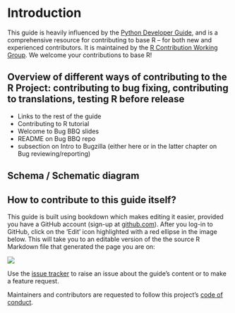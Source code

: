 # Introduction

This guide is heavily influenced by the [Python Developer Guide](https://devguide.python.org/), and is a comprehensive resource for contributing to base R – for both new and experienced contributors. It is maintained by the [R Contribution Working Group](/working-group). We welcome your contributions to base R!

## Overview of different ways of contributing to the R Project: contributing to bug fixing, contributing to translations, testing R before release
- Links to the rest of the guide
- Contributing to R tutorial
- Welcome to Bug BBQ slides
- README on Bug BBQ repo
- subsection on Intro to Bugzilla (either here or in the latter chapter on Bug reviewing/reporting)

## Schema / Schematic diagram


## How to contribute to this guide itself? {#how-to-contribute-to-this-guide -}

This guide is built using bookdown which makes editing it easier, provided you have a GitHub account (sign-up at [github.com](https://github.com/)). After you log-in to GitHub, click on the ‘Edit’ icon highlighted with a red ellipse in the image below. This will take you to an editable version of the the source R Markdown file that generated the page you are on:

![](https://user-images.githubusercontent.com/28556616/122679827-03314a80-d20a-11eb-9714-06ae588127f0.png)

Use the [issue tracker](https://github.com/forwards/rdevguide/issues) to raise an issue about the guide’s content or to make a feature request.

Maintainers and contributors are requested to follow this project's [code of conduct](https://github.com/forwards/rdevguide/blob/master/CONDUCT.md).

